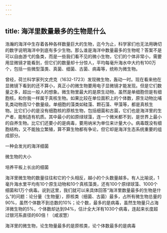 ```yaml
---
---
---
```

title: 海洋里数量最多的生物是什么
---




浩瀚的海洋中生存着各种各样数量巨大的生物，迄今为止，科学家们也无法用确切的数字说明海洋中到底有多少生物。那么谁是海洋中数量最多的生物呢？答案不是可以自由游弋的鱼类，而是一些我们看不见的微小生物，它们的个体非常小，需要用显微镜才能看到，但它们的数量却十分惊人，平均每毫升海水中大约有100万个，包括一些微型藻类、真菌、细菌、古菌、病毒等，统称为微生物。

曾经，荷兰科学家列文虎克（1632-1723）发现微生物，轰动一时。现在看来他在显微镜下看到的还不算小，真正小的微生物要用电子显微镜才能发现。但是它们数量之多，超出一般人的想象。微生物里最大的是原生动物，虽然是单细胞但是有细胞核，和你我一样属于真核生物。如果比较在单位面积上的个体数，原生动物比哺乳类动物高12个数量级。单细胞的藻类如硅藻、颗石藻、甲藻等，都是真核生物。比它们小的是没有细胞核的原核生物，包括细菌和古菌，它们也是海洋里的生产者，能制造有机质。其中最小的如原绿球藻，连一个微米都不到，是世界上最小的自养生物。比它们还要小的是病毒，要用纳米为单位来计量大小。病毒既没有细胞结构，又不能独立繁殖，算不算生物都有争论，但它却是海洋生态系统重要的组成部分。

一种会发光的海洋细菌



微生物的大小



培养平板上长出的细菌



海洋里微生物的数量往往和它的个头相反，越小的个头数量越多。有人比喻说，1毫升海水里平均有10个原生动物和10个真核藻类，还有100个原绿球藻、1000个细菌和1万个病毒。说到这里，我们就可以来具体回答“海洋里数量最多的生物是什么”的问题：论分量（生物量），原核类（细菌、古菌）最多，占所有微生物总量的90%，虽然个体数不到总数的10%；论个数，最多的是病毒，虽然生物量只占海洋微生物的5%，个体数却达到94%，估计全大洋有1030个病毒，连起来长度超过银河系直径的60倍！（咸淑慧）

海洋里的微生物，论生物量最多的是原核类，论个体数最多的是病毒